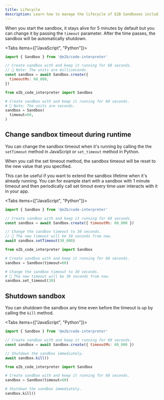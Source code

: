 ```yaml
---
title: Lifecycle
description: Learn how to manage the lifecycle of E2B Sandboxes including timeout configuration and shutdown
---
```


When you start the sandbox, it stays alive for 5 minutes by default but you can change it by passing the `timeout` parameter.
After the time passes, the sandbox will be automatically shutdown.

<Tabs items={["JavaScript", "Python"]}>
```js tab
import { Sandbox } from '@e2b/code-interpreter'

// Create sandbox with and keep it running for 60 seconds.
// 🚨 Note: The units are milliseconds.
const sandbox = await Sandbox.create({
  timeoutMs: 60_000,
})
```

```python tab
from e2b_code_interpreter import Sandbox

# Create sandbox with and keep it running for 60 seconds.
# 🚨 Note: The units are seconds.
sandbox = Sandbox(
  timeout=60,
)
```
</Tabs>

## Change sandbox timeout during runtime

You can change the sandbox timeout when it's running by calling the the `setTimeout` method in JavaScript or `set_timeout` method in Python.

When you call the set timeout method, the sandbox timeout will be reset to the new value that you specified.

This can be useful if you want to extend the sandbox lifetime when it's already running.
You can for example start with a sandbox with 1 minute timeout and then periodically call set timout every time user interacts with it in your app.

<Tabs items={["JavaScript", "Python"]}>
```js tab
import { Sandbox } from '@e2b/code-interpreter'

// Create sandbox with and keep it running for 60 seconds.
const sandbox = await Sandbox.create({ timeoutMs: 60_000 })

// Change the sandbox timeout to 30 seconds.
// 🚨 The new timeout will be 30 seconds from now.
await sandbox.setTimeout(30_000)
```

```python tab
from e2b_code_interpreter import Sandbox

# Create sandbox with and keep it running for 60 seconds.
sandbox = Sandbox(timeout=60)

# Change the sandbox timeout to 30 seconds.
# 🚨 The new timeout will be 30 seconds from now.
sandbox.set_timeout(30)
```
</Tabs>

## Shutdown sandbox

You can shutdown the sandbox any time even before the timeout is up by calling the `kill` method.

<Tabs items={["JavaScript", "Python"]}>
```js tab
import { Sandbox } from '@e2b/code-interpreter'

// Create sandbox with and keep it running for 60 seconds.
const sandbox = await Sandbox.create({ timeoutMs: 60_000 })

// Shutdown the sandbox immediately.
await sandbox.kill()
```

```python tab
from e2b_code_interpreter import Sandbox

# Create sandbox with and keep it running for 60 seconds.
sandbox = Sandbox(timeout=60)

# Shutdown the sandbox immediately.
sandbox.kill()
```
</Tabs>